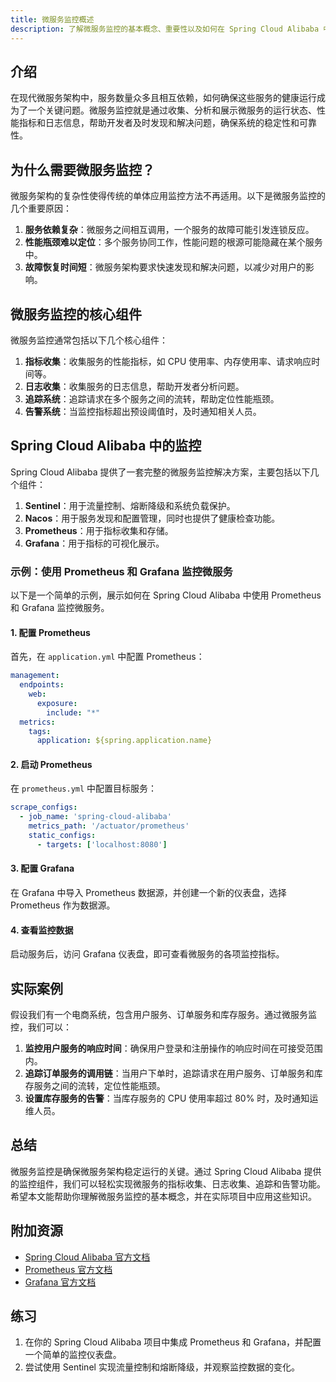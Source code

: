 ```yaml
---
title: 微服务监控概述
description: 了解微服务监控的基本概念、重要性以及如何在 Spring Cloud Alibaba 中实现监控。
---
```


## 介绍

在现代微服务架构中，服务数量众多且相互依赖，如何确保这些服务的健康运行成为了一个关键问题。微服务监控就是通过收集、分析和展示微服务的运行状态、性能指标和日志信息，帮助开发者及时发现和解决问题，确保系统的稳定性和可靠性。

## 为什么需要微服务监控？

微服务架构的复杂性使得传统的单体应用监控方法不再适用。以下是微服务监控的几个重要原因：

1. **服务依赖复杂**：微服务之间相互调用，一个服务的故障可能引发连锁反应。
2. **性能瓶颈难以定位**：多个服务协同工作，性能问题的根源可能隐藏在某个服务中。
3. **故障恢复时间短**：微服务架构要求快速发现和解决问题，以减少对用户的影响。

## 微服务监控的核心组件

微服务监控通常包括以下几个核心组件：

1. **指标收集**：收集服务的性能指标，如 CPU 使用率、内存使用率、请求响应时间等。
2. **日志收集**：收集服务的日志信息，帮助开发者分析问题。
3. **追踪系统**：追踪请求在多个服务之间的流转，帮助定位性能瓶颈。
4. **告警系统**：当监控指标超出预设阈值时，及时通知相关人员。

## Spring Cloud Alibaba 中的监控

Spring Cloud Alibaba 提供了一套完整的微服务监控解决方案，主要包括以下几个组件：

1. **Sentinel**：用于流量控制、熔断降级和系统负载保护。
2. **Nacos**：用于服务发现和配置管理，同时也提供了健康检查功能。
3. **Prometheus**：用于指标收集和存储。
4. **Grafana**：用于指标的可视化展示。

### 示例：使用 Prometheus 和 Grafana 监控微服务

以下是一个简单的示例，展示如何在 Spring Cloud Alibaba 中使用 Prometheus 和 Grafana 监控微服务。

#### 1. 配置 Prometheus

首先，在 `application.yml` 中配置 Prometheus：

```yaml
management:
  endpoints:
    web:
      exposure:
        include: "*"
  metrics:
    tags:
      application: ${spring.application.name}
```

#### 2. 启动 Prometheus

在 `prometheus.yml` 中配置目标服务：

```yaml
scrape_configs:
  - job_name: 'spring-cloud-alibaba'
    metrics_path: '/actuator/prometheus'
    static_configs:
      - targets: ['localhost:8080']
```

#### 3. 配置 Grafana

在 Grafana 中导入 Prometheus 数据源，并创建一个新的仪表盘，选择 Prometheus 作为数据源。

#### 4. 查看监控数据

启动服务后，访问 Grafana 仪表盘，即可查看微服务的各项监控指标。

## 实际案例

假设我们有一个电商系统，包含用户服务、订单服务和库存服务。通过微服务监控，我们可以：

1. **监控用户服务的响应时间**：确保用户登录和注册操作的响应时间在可接受范围内。
2. **追踪订单服务的调用链**：当用户下单时，追踪请求在用户服务、订单服务和库存服务之间的流转，定位性能瓶颈。
3. **设置库存服务的告警**：当库存服务的 CPU 使用率超过 80% 时，及时通知运维人员。

## 总结

微服务监控是确保微服务架构稳定运行的关键。通过 Spring Cloud Alibaba 提供的监控组件，我们可以轻松实现微服务的指标收集、日志收集、追踪和告警功能。希望本文能帮助你理解微服务监控的基本概念，并在实际项目中应用这些知识。

## 附加资源

- [Spring Cloud Alibaba 官方文档](https://spring-cloud-alibaba-group.github.io/github-pages/)
- [Prometheus 官方文档](https://prometheus.io/docs/)
- [Grafana 官方文档](https://grafana.com/docs/)

## 练习

1. 在你的 Spring Cloud Alibaba 项目中集成 Prometheus 和 Grafana，并配置一个简单的监控仪表盘。
2. 尝试使用 Sentinel 实现流量控制和熔断降级，并观察监控数据的变化。